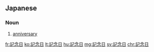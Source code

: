 ==Japanese==
{{ja-kanjitab|き|ねん|ひ|k3=び}}

===Noun===
{{ja-noun|きねんび}}

# [[anniversary]] {{gloss|day an exact number of years since an event}}
#: {{ja-usex|記念日を祝う|きねんび を いわう|celebrate an anniversary}}

[[fr:記念日]]
[[ko:記念日]]
[[lt:記念日]]
[[hu:記念日]]
[[mg:記念日]]
[[sv:記念日]]
[[chr:記念日]]